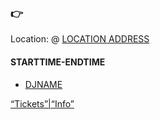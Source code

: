 ### 👉 <EVENT NAME>

Location: <LOCATION NAME> @ [LOCATION ADDRESS](GOOGLE MAPS LINK)

#### STARTTIME-ENDTIME

* [DJNAME](DJLINK)

["Tickets"|"Info"](URL)
